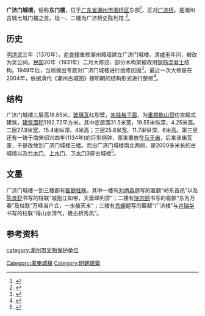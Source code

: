 {{coor icon|w=24px|23|39|57|N|116|38|52|E}}
{{文物保护单位
| 级别 = 省级
| 名称 = 广济门城楼
| 省区市 = 广东省
| 图片 = [[File:Guang_ji_gate_of_chaozhou_2010.jpg|200px]]
| 编号 = 3-42
| 分类 = 古建筑
| 时代 = [[明|明]]
| 所在 = [[潮州市|潮州市]][[湘桥区|湘桥区]]
| 登录 = 1989年
}}
'''广济门城楼'''，俗称'''东门楼'''，位于[[广东省|广东省]][[潮州市|潮州市]][[湘桥区|湘桥区]]东部<ref>{{cite web|language=zh-hans|title=宋—清 潮州 广济门城楼|publisher=广东文化网|url=http://www.gdwh.com.cn/whyc/2009/0223/article_927.html|accessdate=2010-08-27|archive-date=2013-05-27|archive-url=https://web.archive.org/web/20130527095907/http://www.gdwh.com.cn/whyc/2009/0223/article_927.html|dead-url=no}}</ref>，正对[[广济桥_(潮州)|广济桥]]，是潮州古城七城门楼之首。现一、二楼为广济桥史陈列馆
<ref>{{cite web|language=zh-hans|title=广济门城楼|publisher=国家历史文化名城潮州网|url=http://www.czmc.gov.cn/wwkb/sjww_list.asp?itemid=163&id=90|accessdate=2010-08-27}}{{dead link|date=2018年2月 |bot=InternetArchiveBot |fix-attempted=yes }}</ref>。

==历史==
[[明|明]][[洪武|洪武]]三年（1370年），[[俞良辅|俞良辅]]重修潮州城墙建立广济门城楼。清[[咸丰|咸丰]]年间，被改为吴公祠。[[中華民國|民国]]20年（1931年）二月大修过，部分木构架被改用[[钢筋混凝土|钢筋混凝土]]结构。1949年后，当局拨出专款对广济门城楼进行维修加固<ref>{{cite web|language=zh-hans|title=潮州广济门城楼|publisher=广东文化网|url=http://61.145.116.114/xiuxian/2010/0613/article_366.html|accessdate=2010-08-27}}{{dead link|date=2018年2月 |bot=InternetArchiveBot |fix-attempted=yes }}</ref>。最近一次大修是在2004年，依据清代《潮州古城图》按明朝的结构形式进行整修<ref>{{cite web|language=zh-hans|title=遐迩闻名的潮州明代古城楼年底修缮完工迎客|publisher=人民网转《汕头特区晚报》网|url=http://house.people.com.cn/xinwen/051129/article_0923.html|date=2005-11-29|accessdate=2010-08-27}}</ref>。

==结构==
广济门城楼三层高18.85米，[[玻璃瓦|玻璃瓦]]红彤壁，[[朱柱|朱柱]][[格子窗|格子窗]]，为[[重檐|重檐]][[歇山顶|歇山顶]]仿宫殿式建筑，[[建筑面积|建筑面积]]1192.72平方米。其中底层面31.5米宽，19.55米纵深，4.25米高。二层27.9米宽、15.4米纵深、4米高；三层25.8米宽、11.7米纵深、6米高。第三层还有一铸于南宋绍兴四年(1134年)的巨型铜钟，原来置放在[[马王庙|马王庙]]，后来该庙荒废，于是改放到广济门城楼三楼。而沿广济门城楼南北两侧，是2000多米长的古城墙以及[[竹木门|竹木门]]、[[上水门|上水门]]、[[下水门|下水门]]3座古城楼<ref>{{cite web|language=zh-hans|title=潮州广济门，壮观的历史古城楼|publisher=广东旅游网|url=http://www.gd6u.com/p/377.html|date=2010-05-24|accessdate=2010-08-27}}{{dead link|date=2018年2月 |bot=InternetArchiveBot |fix-attempted=yes }}</ref>。

==文墨==
广济门城楼一到三楼都有[[匾额|匾额]][[柱联|柱联]]。其中一楼有[[刘炳森|刘炳森]]题写的匾额“岭东首邑”以及[[陈景舒|陈景舒]]书写的柱联“城抱江如带，天垂嶂列屏”；二楼有[[饶宗颐|饶宗颐]]书写的匾额“东为万春”及柱联“万峰当户立，一水接天来”；三楼有[[肖娴|肖娴]]题写的匾额“广济楼”与[[卢瑞华|卢瑞华]]书写的柱联“得山水清气，极古桥秀风”。

==参考资料==
{{reflist}}

{{潮州市文物保护单位}}

[[category:潮州市文物保护单位|category:潮州市文物保护单位]]
[[Category:廣東城樓|Category:廣東城樓]]
[[Category:明朝建築|Category:明朝建築]]